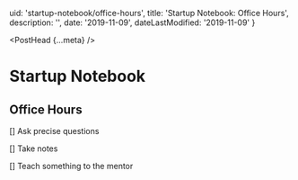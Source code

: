   uid: 'startup-notebook/office-hours',
  title: 'Startup Notebook: Office Hours',
  description: '',
  date: '2019-11-09',
  dateLastModified: '2019-11-09'
}

<PostHead {...meta} />

# Startup Notebook

## Office Hours

[] Ask precise questions

[] Take notes

[] Teach something to the mentor
